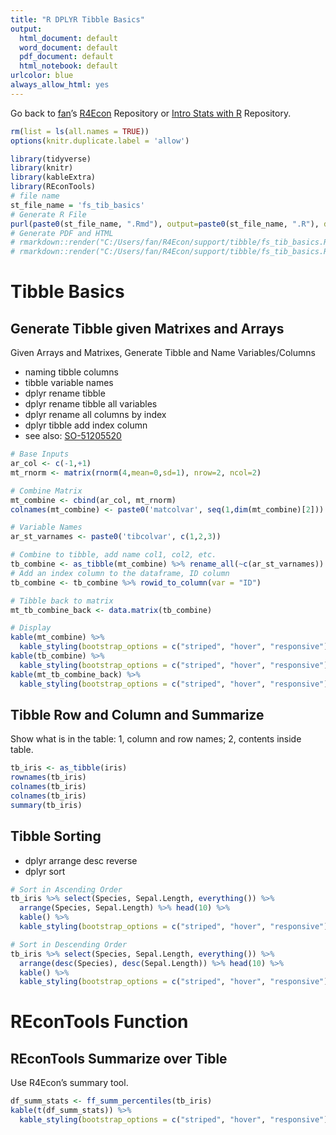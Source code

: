 ```yaml
---
title: "R DPLYR Tibble Basics"
output:
  html_document: default
  word_document: default
  pdf_document: default
  html_notebook: default
urlcolor: blue
always_allow_html: yes
---
```


Go back to [fan](http://fanwangecon.github.io/CodeDynaAsset/)'s [R4Econ](https://fanwangecon.github.io/R4Econ/) Repository or [Intro Stats with R](https://fanwangecon.github.io/Stat4Econ/) Repository.


```r
rm(list = ls(all.names = TRUE))
options(knitr.duplicate.label = 'allow')
```

```r
library(tidyverse)
library(knitr)
library(kableExtra)
library(REconTools)
# file name
st_file_name = 'fs_tib_basics'
# Generate R File
purl(paste0(st_file_name, ".Rmd"), output=paste0(st_file_name, ".R"), documentation = 2)
# Generate PDF and HTML
# rmarkdown::render("C:/Users/fan/R4Econ/support/tibble/fs_tib_basics.Rmd", "pdf_document")
# rmarkdown::render("C:/Users/fan/R4Econ/support/tibble/fs_tib_basics.Rmd", "html_document")
```


# Tibble Basics

## Generate Tibble given Matrixes and Arrays

Given Arrays and Matrixes, Generate Tibble and Name Variables/Columns

- naming tibble columns
- tibble variable names
- dplyr rename tibble
- dplyr rename tibble all variables
- dplyr rename all columns by index
- dplyr tibble add index column
- see also: [SO-51205520](https://stackoverflow.com/questions/45535157/difference-between-dplyrrename-and-dplyrrename-all)

```r
# Base Inputs
ar_col <- c(-1,+1)
mt_rnorm <- matrix(rnorm(4,mean=0,sd=1), nrow=2, ncol=2)

# Combine Matrix
mt_combine <- cbind(ar_col, mt_rnorm)
colnames(mt_combine) <- paste0('matcolvar', seq(1,dim(mt_combine)[2]))

# Variable Names
ar_st_varnames <- paste0('tibcolvar', c(1,2,3))

# Combine to tibble, add name col1, col2, etc.
tb_combine <- as_tibble(mt_combine) %>% rename_all(~c(ar_st_varnames))
# Add an index column to the dataframe, ID column
tb_combine <- tb_combine %>% rowid_to_column(var = "ID")

# Tibble back to matrix
mt_tb_combine_back <- data.matrix(tb_combine)

# Display
kable(mt_combine) %>%
  kable_styling(bootstrap_options = c("striped", "hover", "responsive"))
kable(tb_combine) %>%
  kable_styling(bootstrap_options = c("striped", "hover", "responsive"))
kable(mt_tb_combine_back) %>%
  kable_styling(bootstrap_options = c("striped", "hover", "responsive"))
```

## Tibble Row and Column and Summarize
Show what is in the table: 1, column and row names; 2, contents inside table.

```r
tb_iris <- as_tibble(iris)
rownames(tb_iris)
colnames(tb_iris)
colnames(tb_iris)
summary(tb_iris)
```

## Tibble Sorting

- dplyr arrange desc reverse
- dplyr sort

```r
# Sort in Ascending Order
tb_iris %>% select(Species, Sepal.Length, everything()) %>%
  arrange(Species, Sepal.Length) %>% head(10) %>%
  kable() %>%
  kable_styling(bootstrap_options = c("striped", "hover", "responsive"))

# Sort in Descending Order
tb_iris %>% select(Species, Sepal.Length, everything()) %>%
  arrange(desc(Species), desc(Sepal.Length)) %>% head(10) %>%
  kable() %>%
  kable_styling(bootstrap_options = c("striped", "hover", "responsive"))
```


# REconTools Function

## REconTools Summarize over Tible
Use R4Econ's summary tool.

```r
df_summ_stats <- ff_summ_percentiles(tb_iris)
kable(t(df_summ_stats)) %>%
  kable_styling(bootstrap_options = c("striped", "hover", "responsive"))
```
